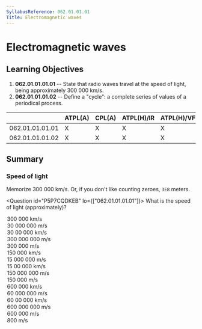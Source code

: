 ```yaml
---
SyllabusReference: 062.01.01.01
Title: Electromagnetic waves
---
```


# Electromagnetic waves

## Learning Objectives

1.  **062.01.01.01.01** -- State that radio waves travel at the speed of light,
    being approximately 300 000 km/s.
2.  **062.01.01.01.02** -- Define a "cycle": a complete series of values of a
    periodical process.

|                 | ATPL(A) | CPL(A) | ATPL(H)/IR | ATPL(H)/VFR | CPL(H) | IR  | CBIR(A) |
| --------------- | ------- | ------ | ---------- | ----------- | ------ | --- | ------- |
| 062.01.01.01.01 | X       | X      | X          | X           | X      | X   |         |
| 062.01.01.01.02 | X       | X      | X          | X           | X      | X   |         |

## Summary

### Speed of light

Memorize 300 000 km/s. Or, if you don't like counting zeroes, `3E8` meters.

<Question id="P5P7CQDKEB" lo={["062.01.01.01.01"]}>
  <Text variant="oneCorrect">What is the speed of light (approximately)?</Text>
  <Option correct>300 000 km/s</Option>
  <Option correct>30 000 000 m/s</Option>
  <Option>30 00 000 km/s</Option>
  <Option>300 000 000 m/s</Option>
  <Option>300 000 m/s</Option>
  <Option>150 000 km/s</Option>
  <Option>15 000 000 m/s</Option>
  <Option>15 00 000 km/s</Option>
  <Option>150 000 000 m/s</Option>
  <Option>150 000 m/s</Option>
  <Option>600 000 km/s</Option>
  <Option>60 000 000 m/s</Option>
  <Option>60 00 000 km/s</Option>
  <Option>600 000 000 m/s</Option>
  <Option>600 000 m/s</Option>
  <Option>800 m/s</Option>
</Question>
